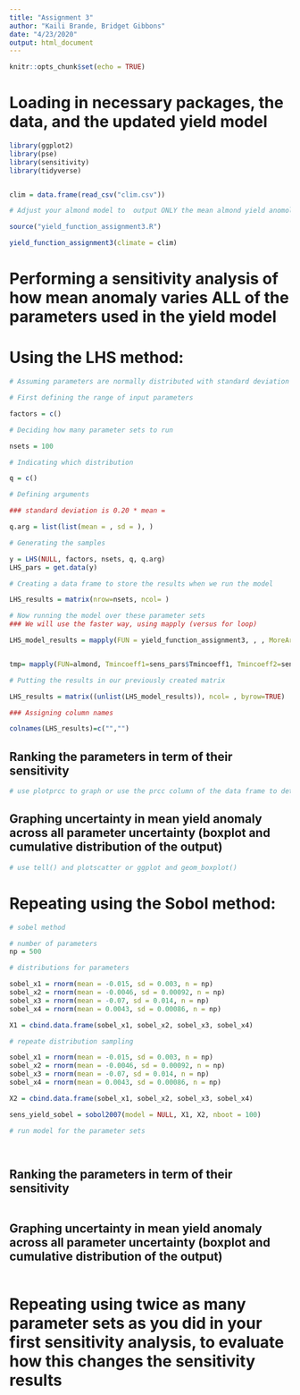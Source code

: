 ```yaml
---
title: "Assignment 3"
author: "Kaili Brande, Bridget Gibbons"
date: "4/23/2020"
output: html_document
---
```


```r
knitr::opts_chunk$set(echo = TRUE)
```

# Loading in necessary packages, the data, and the updated yield model

```r


library(ggplot2)
library(pse)
library(sensitivity)
library(tidyverse)


clim = data.frame(read_csv("clim.csv"))

```

```r

# Adjust your almond model to  output ONLY the mean almond yield anomoly IF the users sets parameter (e.g mean_only = TRUE))

source("yield_function_assignment3.R")

yield_function_assignment3(climate = clim)

```

# Performing a sensitivity analysis of how mean anomaly varies ALL of the parameters used in the yield model 
# Using the LHS method:

```r

# Assuming parameters are normally distributed with standard deviation of 20% mean value

# First defining the range of input parameters

factors = c()

# Deciding how many parameter sets to run

nsets = 100

# Indicating which distribution

q = c()

# Defining arguments

### standard deviation is 0.20 * mean = 

q.arg = list(list(mean = , sd = ), )

# Generating the samples

y = LHS(NULL, factors, nsets, q, q.arg)
LHS_pars = get.data(y)

# Creating a data frame to store the results when we run the model

LHS_results = matrix(nrow=nsets, ncol= )

# Now running the model over these parameter sets
### We will use the faster way, using mapply (versus for loop)

LHS_model_results = mapply(FUN = yield_function_assignment3, , , MoreArgs = list(clim=clim))


tmp= mapply(FUN=almond, Tmincoeff1=sens_pars$Tmincoeff1, Tmincoeff2=sens_pars$Tmincoeff2, MoreArgs=list(clim=clim))

# Putting the results in our previously created matrix

LHS_results = matrix((unlist(LHS_model_results)), ncol= , byrow=TRUE)

### Assigning column names

colnames(LHS_results)=c("","")

```

## Ranking the parameters in term of their sensitivity

```r

# use plotprcc to graph or use the prcc column of the data frame to determine the ranks?

```

## Graphing uncertainty in mean yield anomaly across all parameter uncertainty (boxplot and cumulative distribution of the output)

```r

# use tell() and plotscatter or ggplot and geom_boxplot()

```


# Repeating using the Sobol method:

```r

# sobel method

# number of parameters
np = 500

# distributions for parameters

sobel_x1 = rnorm(mean = -0.015, sd = 0.003, n = np)
sobel_x2 = rnorm(mean = -0.0046, sd = 0.00092, n = np)
sobel_x3 = rnorm(mean = -0.07, sd = 0.014, n = np)
sobel_x4 = rnorm(mean = 0.0043, sd = 0.00086, n = np)

X1 = cbind.data.frame(sobel_x1, sobel_x2, sobel_x3, sobel_x4)

# repeate distribution sampling

sobel_x1 = rnorm(mean = -0.015, sd = 0.003, n = np)
sobel_x2 = rnorm(mean = -0.0046, sd = 0.00092, n = np)
sobel_x3 = rnorm(mean = -0.07, sd = 0.014, n = np)
sobel_x4 = rnorm(mean = 0.0043, sd = 0.00086, n = np)

X2 = cbind.data.frame(sobel_x1, sobel_x2, sobel_x3, sobel_x4)

sens_yield_sobel = sobol2007(model = NULL, X1, X2, nboot = 100)

# run model for the parameter sets




```

## Ranking the parameters in term of their sensitivity

```r



```

## Graphing uncertainty in mean yield anomaly across all parameter uncertainty (boxplot and cumulative distribution of the output)

```r


```


# Repeating using twice as many parameter sets as you did in your first sensitivity analysis, to evaluate how this changes the sensitivity results

```r


```

## 